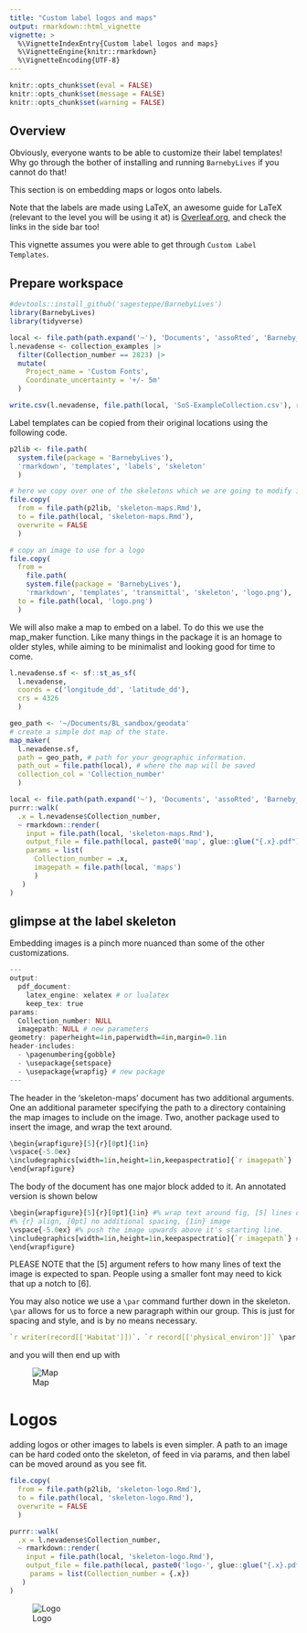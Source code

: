 ```yaml
---
title: "Custom label logos and maps"
output: rmarkdown::html_vignette
vignette: >
  %\VignetteIndexEntry{Custom label logos and maps}
  %\VignetteEngine{knitr::rmarkdown}
  %\VignetteEncoding{UTF-8}
---
```


```r
knitr::opts_chunk$set(eval = FALSE)
knitr::opts_chunk$set(message = FALSE)
knitr::opts_chunk$set(warning = FALSE)
```

## Overview 
Obviously, everyone wants to be able to customize their label templates! 
Why go through the bother of installing and running `BarnebyLives` if you cannot do that!  

This section is on embedding maps or logos onto labels. 

Note that the labels are made using LaTeX, an awesome guide for LaTeX (relevant to the level you will be using it at) is [Overleaf.org](https://www.overleaf.com/learn/latex/Learn_LaTeX_in_30_minutes), and check the links in the side bar too! 

This vignette assumes you were able to get through `Custom Label Templates`. 

## Prepare workspace

```r
#devtools::install_github('sagesteppe/BarnebyLives')
library(BarnebyLives)
library(tidyverse)

local <- file.path(path.expand('~'), 'Documents', 'assoRted', 'Barneby_Lives_dev', 'LabelStyles')
l.nevadense <- collection_examples |>
  filter(Collection_number == 2823) |>
  mutate(
    Project_name = 'Custom Fonts', 
    Coordinate_uncertainty = '+/- 5m'
  ) 

write.csv(l.nevadense, file.path(local, 'SoS-ExampleCollection.csv'), row.names = F)
```

Label templates can be copied from their original locations using the following code.  

```r
p2lib <- file.path(
  system.file(package = 'BarnebyLives'),
  'rmarkdown', 'templates', 'labels', 'skeleton'
  )

# here we copy over one of the skeletons which we are going to modify in this example
file.copy(
  from = file.path(p2lib, 'skeleton-maps.Rmd'), 
  to = file.path(local, 'skeleton-maps.Rmd'), 
  overwrite = FALSE
  )

# copy an image to use for a logo
file.copy(
  from = 
    file.path(
    system.file(package = 'BarnebyLives'), 
    'rmarkdown', 'templates', 'transmittal', 'skeleton', 'logo.png'),
  to = file.path(local, 'logo.png')
  )
```

We will also make a map to embed on a label. 
To do this we use the map_maker function. 
Like many things in the package it is an homage to older styles, while aiming to be minimalist and looking good for time to come. 

```r
l.nevadense.sf <- sf::st_as_sf(
  l.nevadense, 
  coords = c('longitude_dd', 'latitude_dd'),
  crs = 4326
  )

geo_path <- '~/Documents/BL_sandbox/geodata'
# create a simple dot map of the state. 
map_maker(
  l.nevadense.sf, 
  path = geo_path, # path for your geographic information. 
  path_out = file.path(local), # where the map will be saved 
  collection_col = 'Collection_number'
  )
```


```r
local <- file.path(path.expand('~'), 'Documents', 'assoRted', 'Barneby_Lives_dev', 'LabelStyles')
purrr::walk(
  .x = l.nevadense$Collection_number,
  ~ rmarkdown::render(
    input = file.path(local, 'skeleton-maps.Rmd'), 
    output_file = file.path(local, paste0('map', glue::glue("{.x}.pdf"))), 
    params = list(
      Collection_number = .x, 
      imagepath = file.path(local, 'maps')
      )
   )
)
```

## glimpse at the label skeleton

Embedding images is a pinch more nuanced than some of the other customizations.

```r
---
output: 
  pdf_document:
    latex_engine: xelatex # or lualatex
    keep_tex: true
params:
  Collection_number: NULL
  imagepath: NULL # new parameters
geometry: paperheight=4in,paperwidth=4in,margin=0.1in
header-includes:
  - \pagenumbering{gobble}
  - \usepackage{setspace}
  - \usepackage{wrapfig} # new package
---
```

The header in the 'skeleton-maps' document has two additional arguments. 
One an additional parameter specifying the path to a directory containing the map images to include on the image. 
Two, another package used to insert the image, and wrap the text around. 

```r
\begin{wrapfigure}[5]{r}[0pt]{1in} 
\vspace{-5.0ex} 
\includegraphics[width=1in,height=1in,keepaspectratio]{`r imagepath`} 
\end{wrapfigure}
```

The body of the document has one major block added to it. 
An annotated version is shown below

```r
\begin{wrapfigure}[5]{r}[0pt]{1in} #% wrap text around fig, [5] lines of text,
#% {r} align, [0pt] no additional spacing, {1in} image
\vspace{-5.0ex} #% push the image upwards above it's starting line. 
\includegraphics[width=1in,height=1in,keepaspectratio]{`r imagepath`} #% path to image
\end{wrapfigure}
```

PLEASE NOTE that the [5] argument refers to how many lines of text the image is expected to span. 
People using a smaller font may need to kick that up a notch to [6]. 

You may also notice we use a `\par` command further down in the skeleton. 
`\par` allows for us to force a new paragraph within our group. 
This is just for spacing and style, and is by no means necessary. 

```r
`r writer(record[['Habitat']])`. `r record[['physical_environ']]` \par
```

and you will then end up with 

![Map](../man/figures/Map-2823.png)  

# Logos

adding logos or other images to labels is even simpler. 
A path to an image can be hard coded onto the skeleton, of feed in via params, and then label can be moved around as you see fit. 

```r
file.copy(
  from = file.path(p2lib, 'skeleton-logo.Rmd'), 
  to = file.path(local, 'skeleton-logo.Rmd'), 
  overwrite = FALSE
  )

purrr::walk(
  .x = l.nevadense$Collection_number,
  ~ rmarkdown::render(
    input = file.path(local, 'skeleton-logo.Rmd'), 
    output_file = file.path(local, paste0('logo-', glue::glue("{.x}.pdf"))), 
     params = list(Collection_number = {.x}) 
   )
)
```


![Logo](../man/figures/logo-2823.png)  

